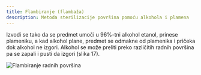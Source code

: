 ```yaml
---
title: Flambiranje (flambaža)
description: Metoda sterilizacije površina pomoću alkohola i plamena
---
```



Izvodi se tako da se predmet umoči u 96%-tni alkohol etanol, prinese plameniku, a kad alkohol plane, predmet se odmakne od plamenika i pričeka dok alkohol ne izgori. Alkohol se može preliti preko različitih radnih površina pa se zapali i pusti da izgori (slika 17).

<img src="/images/slika17.jpg" alt="Flambiranje radnih površina" />
